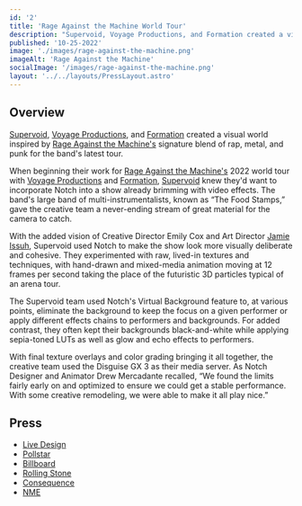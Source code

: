 ```yaml
---
id: '2'
title: 'Rage Against the Machine World Tour'
description: "Supervoid, Voyage Productions, and Formation created a visual world inspired by Rage Against the Machine's signature blend of rap, metal, and punk for the band's latest tour."
published: '10-25-2022'
image: './images/rage-against-the-machine.png'
imageAlt: 'Rage Against the Machine'
socialImage: '/images/rage-against-the-machine.png'
layout: '../../layouts/PressLayout.astro'
---
```



<PostHeader image={headerImage} frontmatter={frontmatter} />

## Overview

[Supervoid](https://supervoid.tv/), [Voyage Productions](https://www.voyagepro.us/), and [Formation](https://formationcreative.co/) created a visual world inspired by [Rage Against the Machine's](https://www.ratm.com/) signature blend of rap, metal, and punk for the band's latest tour.

When beginning their work for [Rage Against the Machine's](https://www.ratm.com/) 2022 world tour with [Voyage Productions](https://www.voyagepro.us/) and [Formation](https://formationcreative.co/), [Supervoid](https://supervoid.tv/) knew they'd want to incorporate Notch into a show already brimming with video effects. The band's large band of multi-instrumentalists, known as “The Food Stamps,” gave the creative team a never-ending stream of great material for the camera to catch.

With the added vision of Creative Director Emily Cox and Art Director [Jamie Issuh](https://www.jamieissuh.com/), Supervoid used Notch to make the show look more visually deliberate and cohesive. They experimented with raw, lived-in textures and techniques, with hand-drawn and mixed-media animation moving at 12 frames per second taking the place of the futuristic 3D particles typical of an arena tour.

The Supervoid team used Notch's Virtual Background feature to, at various points, eliminate the background to keep the focus on a given performer or apply different effects chains to performers and backgrounds. For added contrast, they often kept their backgrounds black-and-white while applying sepia-toned LUTs as well as glow and echo effects to performers.

With final texture overlays and color grading bringing it all together, the creative team used the Disguise GX 3 as their media server. As Notch Designer and Animator Drew Mercadante recalled, “We found the limits fairly early on and optimized to ensure we could get a stable performance. With some creative remodeling, we were able to make it all play nice.”

## Press

- [Live Design](https://www.livedesignonline.com/concerts/rage-against-the-machine-world-tour-2022)
- [Pollstar](https://www.pollstar.com/article/rage-against-the-machine-announce-2022-world-tour-147682)
- [Billboard](https://www.billboard.com/articles/news/1049545/rage-against-the-machine-announce-2022-world-tour)
- [Rolling Stone](https://www.rollingstone.com/music/music-news/rage-against-the-machine-2022-tour-1320917/)
- [Consequence](https://consequence.net/2022/10/rage-against-the-machine-2022-tour-dates/)
- [NME](https://www.nme.com/news/music/rage-against-the-machine-announce-2022-world-tour-3310917)

